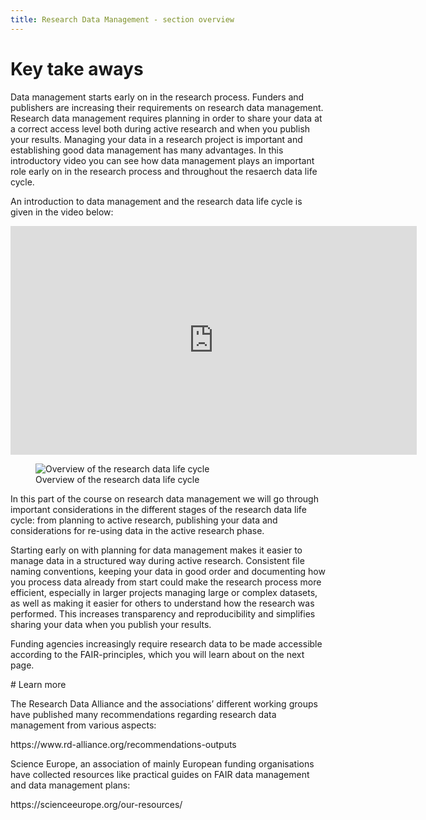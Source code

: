 ```yaml
---
title: Research Data Management - section overview
---
```


# Key take aways

Data management starts early on in the research process.
Funders and publishers are increasing their requirements on research data management.
Research data management requires planning in order to share your data at a correct access level both during active research and when you publish your results.
Managing your data in a research project is important and establishing good data management has many advantages. In this introductory video you can see how data management plays an important role early on in the research process and throughout the resaerch data life cycle.

An introduction to data management and the research data life cycle is given in the video below:

 <iframe id="kmsembed-0_fr1nupkr" width="650" height="366" src="https://play.kth.se/embed/secure/iframe/entryId/0_fr1nupkr/uiConfId/23453971/st/0" class="kmsembed" allowfullscreen webkitallowfullscreen mozAllowFullScreen allow="autoplay *; fullscreen *; encrypted-media *" referrerPolicy="no-referrer-when-downgrade" sandbox="allow-downloads allow-forms allow-same-origin allow-scripts allow-top-navigation allow-pointer-lock allow-popups allow-modals allow-orientation-lock allow-popups-to-escape-sandbox allow-presentation allow-top-navigation-by-user-activation" frameborder="0" title="KTH Open Science Film 3 data management overview and data life cycle"></iframe>
 
![Overview of the research data life cycle](../img/research-data-lifecycle.png){fig-alt="Data work starts at the planing phase of a research project, continues thorugh the stages of active research and can then be published and stored. Later, data can be re-used in planing and researching new projects. These stages were discussed in the video linked above." .lightbox}


In this part of the course on research data management we will go through important considerations in the different stages of the research data life cycle: from planning to active research, publishing your data and considerations for re-using data in the active research phase.

Starting early on with planning for data management makes it easier to manage data in a structured way during active research. Consistent file naming conventions, keeping your data in good order and documenting how you process data already from start could make the research process more efficient, especially in larger projects managing large or complex datasets, as well as making it easier for others to understand how the research was performed. This increases transparency and reproducibility and simplifies sharing your data when you publish your results.

Funding agencies increasingly require research data to be made accessible according to the FAIR-principles, which you will learn about on the next page.

 # Learn more

The Research Data Alliance and the associations' different working groups have published many recommendations regarding research data management from various aspects:

https://www.rd-alliance.org/recommendations-outputs 

Science Europe, an association of mainly European funding organisations have collected resources like practical guides on FAIR data management and  data management plans:

https://scienceeurope.org/our-resources/ 